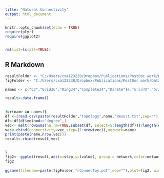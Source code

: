 ```yaml
---
title: "Natural Connectivity"
output: html_document
---
```


```r
knitr::opts_chunk$set(echo = TRUE)
require(plyr)
require(ggplot2)


rm(list=ls(all=TRUE))
```

## R Markdown

 

```r
resultFolder <- "C:/Users/cxa123230/Dropbox/Publications/PostDoc work/Data Depth/results/"
figFolder <- "C:/Users/cxa123230/Dropbox/Publications/PostDoc work/Data Depth/ICDM/figs/"

names <- c("C3","Grid36","Ring34","Complete34","Karate")#,"Grid48","Grid100",

result<-data.frame()
 
  
for(name in names){ 
df <-(read.csv(paste(resultFolder,"topology",name,"Result.txt",sep=""),sep="\t",header=T))
df<-df[df$method=="degree",]
vec<- melt(rowSums(na.rm=TRUE,subset(df, select=5:length(df)))/length(df))
vec<-cbind(connectivity=vec,step=(1:nrow(vec)),network=name)
print(paste(name,nrow(vec)))
result<-rbind(result,vec) 

 
}
fig2<- ggplot(result,aes(x=step,y=(value), group = network,color=network))+scale_x_continuous(name="step")+geom_line(size=1.5)+geom_point(aes(shape=network), size=4)  +scale_shape_manual(values=c(0,4,2,1,3,5,6))+scale_y_sqrt(name=expression(mu[1]))+theme(legend.position = c(0.8, 0.6),text = element_text(size=16))
fig2  
 
ggsave(filename=paste(figFolder,"nConnecToy.pdf",sep=""),plot=fig2, width=6,height=4,unit="in")
```

 